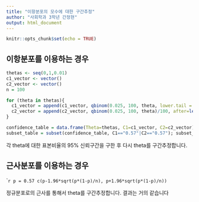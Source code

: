 ---
title: "이항분포의 모수에 대한 구간추정"
author: "사회학과 3학년 간정현"
output: html_document
---

```{r setup, include=FALSE}
knitr::opts_chunk$set(echo = TRUE)
```

## 이항분포를 이용하는 경우  

```{r echo=TRUE}
thetas <- seq(0,1,0.01)
c1_vector <- vector()
c2_vector <- vector()
n = 100

for (theta in thetas){
  c1_vector = append(c1_vector, qbinom(0.025, 100, theta, lower.tail = FALSE)/100, after=length(c1_vector))
  c2_vector = append(c2_vector, qbinom(0.025, 100, theta)/100, after=length(c2_vector))
}

confidence_table = data.frame(Theta=thetas, C1=c1_vector, C2=c2_vector)
subset_table = subset(confidence_table, C1=="0.57"|C2=="0.57"); subset_table$Theta
```

각 theta에 대한 표본비율의 95% 신뢰구간을 구한 후 다시 theta를 구간추정합니다.

## 근사분포를 이용하는 경우  

````{r echo=TRUE}
p = 0.57
c(p-1.96*sqrt(p*(1-p)/n), p+1.96*sqrt(p*(1-p)/n))
```

정규분포로의 근사를 통해서 theta를 구간추정합니다. 결과는 거의 같습니다

